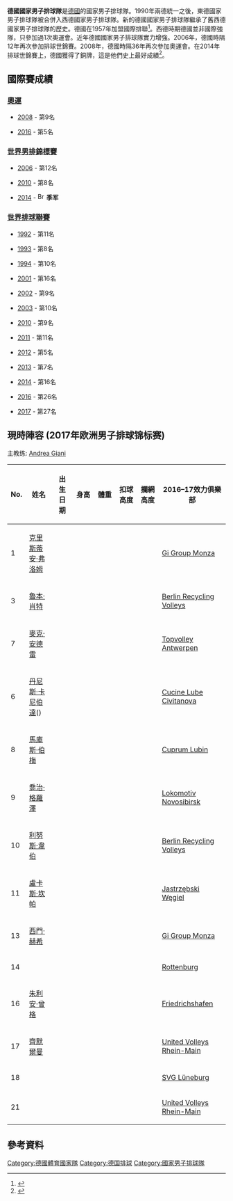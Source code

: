 {{Infobox national volleyball team
| name               = 德國
|image=Flag of Germany.svg
|federation='Deutscher Volleyball-Verband (DVV)
|website=[http://www.volleyball-verband.de/ www.volleyball-verband.de]
|confederation=CEV
|manager=
|coach=  [[Andrea_Giani|Andrea Giani]]
| Olympic apps       = 3
| Olympic first      = 1972
| Olympic best       = 第5名 (2012)
| World Champs apps  = 2
| World Champs first = 1956
| World Champs best  = 第3名 ([[2014年世界男子排球錦標賽|2014]])
| pattern_la1        = 
| pattern_b1         = _catuense14t
| pattern_ra1        = 
| pattern_s1         = 
| leftarm1           = 000000
| body1              = 000000
| rightarm1          = 000000
| shorts1            = 000000
| pattern_la2        = 
| pattern_b2         = _westgermany1986h
| pattern_ra2        = 
| pattern_s2         = 
| leftarm2           = 000000
| body2              = 000000
| rightarm2          = 000000
| shorts2            = 000000
| pattern_la3=|pattern_b3=_chevron_white_stripe|pattern_ra3=|leftarm3=C39953|body3=C39953|rightarm3=C39953|shorts3=C39953
}}

'''德國國家男子排球隊'''是[[德國|德國]]的國家男子排球隊。1990年兩德統一之後，東德國家男子排球隊被合併入西德國家男子排球隊。新的德國國家男子排球隊繼承了舊西德國家男子排球隊的歷史。德國在1957年加盟國際排聯<ref>{{Cite web|url=http://www.fivb.org/EN/FIVB/Org_continentalConfEurope.htm|title=Confédération Européenne de Volleyball (CEV)|publisher=FIVB|accessdate=2010-08-02|archive-date=2009-09-13|archive-url=https://web.archive.org/web/20090913032056/http://www.fivb.org/en/fivb/Org_continentalConfEurope.htm|dead-url=no}}</ref>。西德時期德國並非國際強隊，只參加過1次奧運會。近年德國國家男子排球隊實力增強。2006年，德國時隔12年再次參加排球世錦賽。2008年，德國時隔36年再次參加奧運會。在2014年排球世錦賽上，德國獲得了銅牌，這是他們史上最好成績<ref>{{cite web|url=http://poland2014.fivb.org/en/schedule/5721-France-Germany/post|title=Post-Match - France-Germany|author=FIVB|accessdate=2014-09-28|archive-date=2014-09-24|archive-url=https://web.archive.org/web/20140924164543/http://poland2014.fivb.org/en/schedule/5721-France-Germany/post|dead-url=no}}</ref>。

==國際賽成績==
=== [[夏季奧林匹克運動會排球比賽|奧運]] ===
*{{flagicon|CHN}} [[2008年夏季奧林匹克運動會男子排球比賽|2008]] - 第9名
*{{flagicon|BRA}} [[2016年夏季奧林匹克運動會男子排球比賽|2016]] - 第5名

===[[世界男子排球錦標賽|世界男排錦標賽]]===
*{{flagicon|JPN}} [[2006年世界男子排球錦標賽|2006]] - 第12名
*{{flagicon|ITA}} [[2010年世界男子排球錦標賽|2010]] - 第8名 
*{{flagicon|POL}} [[2014年世界男子排球錦標賽|2014]] - [[File:Bronze_medal_with_cup.svg|16px]] '''季军'''

===[[世界排球聯賽|世界排球聯賽]]===
*{{flagicon|ITA}} [[1992年世界排球聯賽|1992]] - 第11名
*{{flagicon|BRA}} [[1993年世界排球聯賽|1993]] - 第8名 
*{{flagicon|ITA}} [[1994年世界排球聯賽|1994]] - 第10名
*{{flagicon|POL}} [[2001年世界排球聯賽|2001]] - 第16名
*{{flagicon|BRA}} [[2002年世界排球聯賽|2002]] - 第9名
*{{flagicon|ESP}} [[2003年世界排球聯賽|2003]] - 第10名
*{{flagicon|ARG}} [[2010年世界排球聯賽|2010]] - 第9名
*{{flagicon|POL}} [[2011年世界排球聯賽|2011]] - 第11名
*{{flagicon|POL}} [[2012年世界排球聯賽|2012]] - 第5名 
*{{flagicon|ARG}} [[2013年世界排球聯賽|2013]] - 第7名
*{{flagicon|ITA}} [[2014年世界排球聯賽|2014]] - 第16名
*{{flagicon|POL}} [[2016年世界排球聯賽|2016]] - 第26名
*{{flagicon|BRA}} [[2017年世界排球聯賽|2017]] -  第27名

==現時陣容 (2017年欧洲男子排球锦标赛)==
主教练: [[Andrea_Giani|Andrea Giani]]
{|class="wikitable sortable" style="font-size:{{{fs|100}}}%; text-align:center;"
|-
!No.
!style="width:14em"|姓名
!style="width:8em"|出生日期
!style="width:9em"|身高
!style="width:9em"|體重
!style="width:9em"|扣球高度
!style="width:9em"|攔網高度
!style="width:17em"|2016–17效力俱樂部
|-
| 1 || style="text-align:left;"|[[克里斯蒂安·弗洛姆|克里斯蒂安·弗洛姆]]|| style="text-align:right;" |{{dts|format=dmy|1990|8|15}}||{{convert|2.04|m|ftin|0|abbr=on}}||{{convert|99|kg|lb|abbr=on}}||{{convert|345|cm|in|abbr=on}}||{{convert|324|cm|in|abbr=on}}|| style="text-align:left;" |{{flagicon|ITA}} [[Volley_Milano|Gi Group Monza]]
|-
| 3 || style="text-align:left;"|[[魯本·肖特|魯本·肖特]]<br/>{{link-en|Ruben Schott}}|| style="text-align:right;" |{{dts|format=dmy|1994|7|8}}||{{convert|1.92|m|ftin|0|abbr=on}}||{{convert|85|kg|lb|abbr=on}}||{{convert|326|cm|in|abbr=on}}||{{convert|309|cm|in|abbr=on}}|| style="text-align:left;" |{{flagicon|GER}} [[Berlin_Recycling_Volleys|Berlin Recycling Volleys]]
|-
| 7 || style="text-align:left;"|[[麥克·安德雷|麥克·安德雷]]|| style="text-align:right;" |{{dts|format=dmy|1985|9|6}}||{{convert|2.10|m|ftin|0|abbr=on}}||{{convert|98|kg|lb|abbr=on}}||{{convert|345|cm|in|abbr=on}}||{{convert|340|cm|in|abbr=on}}|| style="text-align:left;" |{{flagicon|BEL}} [[Topvolley_Antwerpen|Topvolley Antwerpen]]
|-
| 6 || style="text-align:left;"|[[丹尼斯·卡尼伯達|丹尼斯·卡尼伯達]]({{Tooltip|C|Captain}})|| style="text-align:right;" |{{dts|format=dmy|1990|6|24}}||{{convert|1.93|m|ftin|0|abbr=on}}||{{convert|95|kg|lb|abbr=on}}||{{convert|343|cm|in|abbr=on}}||{{convert|314|cm|in|abbr=on}}|| style="text-align:left;" |{{flagicon|ITA}} [[Volley_Lube|Cucine Lube Civitanova]]
|-
| 8 || style="text-align:left;"|[[馬庫斯·伯梅|馬庫斯·伯梅]]|| style="text-align:right;" |{{dts|format=dmy|1985|8|25}}||{{convert|2.11|m|ftin|0|abbr=on}}||{{convert|116|kg|lb|abbr=on}}||{{convert|360|cm|in|abbr=on}}||{{convert|330|cm|in|abbr=on}}|| style="text-align:left;" |{{flagicon|POL}} [[Cuprum_Lubin|Cuprum Lubin]]
|-
| 9 || style="text-align:left;"|[[喬治·格羅澤|喬治·格羅澤]]|| style="text-align:right;" |{{dts|format=dmy|1984|11|27}}||{{convert|2.00|m|ftin|0|abbr=on}}||{{convert|99|kg|lb|abbr=on}}||{{convert|375|cm|in|abbr=on}}||{{convert|345|cm|in|abbr=on}}|| style="text-align:left;" |{{flagicon|RUS}} [[VC_Lokomotiv_Novosibirsk|Lokomotiv Novosibirsk]]
|-
| 10 || style="text-align:left;"|[[利努斯·韋伯|利努斯·韋伯]]<br/>{{link-en|Linus Weber}}|| style="text-align:right;" |{{dts|format=dmy|1998|11|1}}||{{convert|1.99|m|ftin|0|abbr=on}}||{{convert|85|kg|lb|abbr=on}}||{{convert|336|cm|in|abbr=on}}||{{convert|321|cm|in|abbr=on}}|| style="text-align:left;" |{{flagicon|GER}} [[Berlin_Recycling_Volleys|Berlin Recycling Volleys]]
|-
| 11 || style="text-align:left;"|[[盧卡斯·坎帕|盧卡斯·坎帕]]|| style="text-align:right;" |{{dts|format=dmy|1986|11|29}}||{{convert|1.95|m|ftin|0|abbr=on}}||{{convert|90|kg|lb|abbr=on}}||{{convert|335|cm|in|abbr=on}}||{{convert|320|cm|in|abbr=on}}|| style="text-align:left;" |{{flagicon|POL}} [[Jastrzębski_Węgiel|Jastrzębski Węgiel]]
|-
| 13 || style="text-align:left;"|[[西門·赫希|西門·赫希]]|| style="text-align:right;" |{{dts|format=dmy|1992|4|3}}||{{convert|2.04|m|ftin|0|abbr=on}}||{{convert|96|kg|lb|abbr=on}}||{{convert|352|cm|in|abbr=on}}||{{convert|344|cm|in|abbr=on}}|| style="text-align:left;" |{{flagicon|ITA}} [[Volley_Milano|Gi Group Monza]]
|-
| 14 || style="text-align:left;"|{{link-en|Moritz Karlitzek}}|| style="text-align:right;" |{{dts|format=dmy|1996|8|12}}||{{convert|1.91|m|ftin|0|abbr=on}}||{{convert|91|kg|lb|abbr=on}}||{{convert|335|cm|in|abbr=on}}||{{convert|310|cm|in|abbr=on}}|| style="text-align:left;" |{{flagicon|GER}} [[TV_Rottenburg|Rottenburg]]
|-
| 16 || style="text-align:left;"|[[朱利安·曾格|朱利安·曾格]]<br/>{{link-en|Linus Weber}}|| style="text-align:right;" |{{dts|format=dmy|1997|8|26}}||{{convert|1.90|m|ftin|0|abbr=on}}||{{convert|80|kg|lb|abbr=on}}||{{convert|330|cm|in|abbr=on}}||{{convert|315|cm|in|abbr=on}}|| style="text-align:left;" |{{flagicon|GER}} [[VfB_Friedrichshafen|Friedrichshafen]]
|-
| 17 || style="text-align:left;"|[[齊默爾曼|齊默爾曼]]|| style="text-align:right;" |{{dts|format=dmy|1993|2|12}}||{{convert|1.90|m|ftin|0|abbr=on}}||{{convert|82|kg|lb|abbr=on}}||{{convert|340|cm|in|abbr=on}}||{{convert|312|cm|in|abbr=on}}|| style="text-align:left;" |{{flagicon|GER}} [[United_Volleys_Rhein-Main|United Volleys Rhein-Main]]
|-
| 18 || style="text-align:left;"|{{link-en|Noah Baxpöhler}}|| style="text-align:right;" |{{dts|format=dmy|1986|11|29}}||{{convert|2.02|m|ftin|0|abbr=on}}||{{convert|71|kg|lb|abbr=on}}||{{convert|337|cm|in|abbr=on}}||{{convert|316|cm|in|abbr=on}}|| style="text-align:left;" |{{flagicon|GER}} [[SVG_Lüneburg|SVG Lüneburg]]
|-
| 21 || style="text-align:left;"|{{link-en|Tobias Krick}}|| style="text-align:right;" |{{dts|format=dmy|1998|10|22}}||{{convert|2.10|m|ftin|0|abbr=on}}||{{convert|85|kg|lb|abbr=on}}||{{convert|350|cm|in|abbr=on}}||{{convert|330|cm|in|abbr=on}}|| style="text-align:left;" |{{flagicon|GER}} [[United_Volleys_Rhein-Main|United Volleys Rhein-Main]]
|}

==參考資料==
{{Reflist|2}}

[[Category:德國體育國家隊|Category:德國體育國家隊]]
[[Category:德国排球|Category:德国排球]]
[[Category:國家男子排球隊|Category:國家男子排球隊]]
